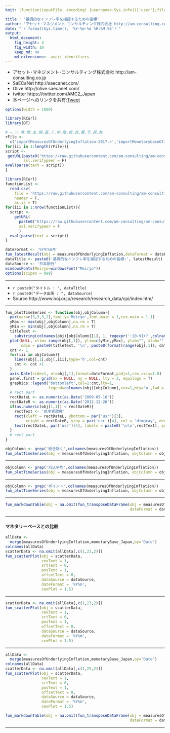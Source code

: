 ```yaml
---
knit: (function(inputFile, encoding) {username<-Sys.info()['user'];fileName<-'defaultPath.csv';pathToFile <-paste0('C:/Users/', username,'/Desktop/pathToCSV/');setwd(pathToFile);buf0<-read.csv(fileName,header = F,skip = 0,stringsAsFactor = F,check.names = F,fileEncoding = 'utf-8');timeStamp<-format(Sys.time(),'%Y%m%d%H%M%S');rmarkdown::render(inputFile, encoding = encoding, output_file = paste0('C:/Users/',username,buf0[2,1],'charts/','am-consulting.co.jp-measuresOfUnderlyingInflation.html')) })

title : '基調的なインフレ率を捕捉するための指標'
author: "アセット･マネジメント･コンサルティング株式会社 http://am-consulting.co.jp"
date: "`r format(Sys.time(), '%Y-%m-%d %H:%M:%S')`"
output: 
  html_document:
    fig_height: 4
    fig_width: 10
    keep_md: no
    md_extensions: -ascii_identifiers 
---
```

<link href="http://knowledgevault.saecanet.com/components/rmarkdown-html.css" rel="stylesheet">
<script src="http://knowledgevault.saecanet.com/components/JavascriptCode.js"></script>
<style>.main-container {max-width : 1000px;}</style>

- アセット･マネジメント･コンサルティング株式会社 http://am-consulting.co.jp
- SaECaNet http://saecanet.com/
- Olive http://olive.saecanet.com/
- twitter https://twitter.com/AMC2_Japan
- 本ページへのリンクを共有:<a href="https://twitter.com/share" class="twitter-share-button" data-via="AMC2_Japan" data-size="large">Tweet</a> <script>!function(d,s,id){var js,fjs=d.getElementsByTagName(s)[0],p=/^http:/.test(d.location)?'http':'https';if(!d.getElementById(id)){js=d.createElement(s);js.id=id;js.src=p+'://platform.twitter.com/widgets.js';fjs.parentNode.insertBefore(js,fjs);}}(document, 'script', 'twitter-wjs');</script>

```r
options(width = 1000)
```

```r
library(RCurl)
library(DT)
```

```r
# ―,ソ,噂,欺,圭,構,蚕,十,申,貼,能,表,暴,予,禄,兔
rFile <- 
  c('importMeasuresOfUnderlyingInflation-2017.r','importMonetarybaseOfJapan-2017.r')
for(iii in 1:length(rFile)){
script <- 
 getURL(paste0('https://raw.githubusercontent.com/am-consulting/am-consulting.github.io/master/',rFile[iii]),
        ssl.verifypeer = F)
eval(parse(text = script))
}
```

```r
library(RCurl)
functionList <-
  read.csv(
    file = 'https://raw.githubusercontent.com/am-consulting/am-consulting.github.io/master/csv/functionList.csv',
    header = F,
    as.is = T)
for(iii in 1:nrow(functionList)){
  script <- 
    getURL(
      paste0("https://raw.githubusercontent.com/am-consulting/am-consulting.github.io/master/", functionList[iii,1]),
      ssl.verifypeer = F
      )
  eval(parse(text = script))
}
```

```r
dateFormat <- '%Y年%m月'
fun_latestResult(obj = measuresOfUnderlyingInflation,dateFormat = dateFormat)
dataTitle <- paste0('基調的なインフレ率を捕捉するための指標:', latestResult)
dataSource <- '日本銀行'
windowsFonts(Meiryo=windowsFont("Meiryo"))
options(scipen = 999)
```

***

- `r paste0("タイトル : ", dataTitle)`
- `r paste0("データ出所 : ", dataSource)`
- Source http://www.boj.or.jp/research/research_data/cpi/index.htm/

***

```r
fun_plotTimeSeries <- function(obj,objColumn){
  par(mar=c(3,3,3,2),family='Meiryo',font.main = 1,cex.main = 1.1)
  yMax <- max(obj[,objColumn],na.rm = T)
  yMin <- min(obj[,objColumn],na.rm = T)
  titleText <- 
    substring(colnames(obj)[objColumn][1], 1, regexpr(':[0-9]+?',colnames(obj)[objColumn][1])-1)
  plot(NULL, xlim= range(obj[,1]), ylim=c(yMin,yMax), ylab="", xlab="", xaxt = 'n',
       main = paste0(titleText, '\n', paste0(format(range(obj[,1]), dateFormat), collapse = '~')))
  cnt <- 1
  for(iii in objColumn){
    lines(obj[,1],obj[,iii],type='h',col=cnt)
    cnt <- cnt +1
  }
  axis.Date(side=1, at=obj[,1],format=dateFormat,padj=1,cex.axis=1.0) 
  panel.first = grid(nx = NULL, ny = NULL, lty = 2, equilogs = T)
  graphics::legend('bottomleft',col=1:cnt,lty=1,
                   legend=colnames(obj)[objColumn],cex=1,bty='n',lwd = 2)
  # rect part
  rectDateL <- as.numeric(as.Date('2009-09-16'))
  rectDateR <- as.numeric(as.Date('2012-12-26'))
  if(as.numeric(obj[1,1]) < rectDateR){
    rectText <- '民主党政権'
    rect(xleft = rectDateL, ybottom = par('usr')[3], 
         xright = rectDateR, ytop = par('usr')[4], col = 'dimgray', density = 5, angle = 45)
    text(rectDateL, par('usr')[4], labels = paste0('\n\n',rectText), pos = 4)
  }
  # rect part
}
```

```r
objColumn <- grep('総合除く',colnames(measuresOfUnderlyingInflation))
fun_plotTimeSeries(obj = measuresOfUnderlyingInflation, objColumn = objColumn)
```

***

```r
objColumn <- grep('刈込平均',colnames(measuresOfUnderlyingInflation))
fun_plotTimeSeries(obj = measuresOfUnderlyingInflation, objColumn = objColumn)
```

***

```r
objColumn <- grep('ポイント',colnames(measuresOfUnderlyingInflation))
fun_plotTimeSeries(obj = measuresOfUnderlyingInflation, objColumn = objColumn)
```

***

```r
fun_markdownTable(obj = na.omit(fun_transposeDataFrame(obj = measuresOfUnderlyingInflation,
                                                       dateFormat = dateFormat)))
```

***

#### マネタリーベースとの比較

```r
allData <- 
  merge(measuresOfUnderlyingInflation,monetaryBase_Japan,by='Date')
colnames(allData)
scatterData <- na.omit(allData[,c(1,22,2)])
fun_scatterPlot(obj = scatterData, 
                cexText = 1, 
                srtText = 0, 
                posText = 1, 
                offsetText = 0,
                dataSource = dataSource,
                dateFormat = '%Y%m',
                cexPlot = 1.5)
```

***

```r
scatterData <- na.omit(allData[,c(1,23,2)])
fun_scatterPlot(obj = scatterData, 
                cexText = 1, 
                srtText = 0, 
                posText = 1, 
                offsetText = 0,
                dataSource = dataSource,
                dateFormat = '%Y%m',
                cexPlot = 1.5)
```

***

```r
allData <- 
  merge(measuresOfUnderlyingInflation,monetaryBase_Japan,by='Date')
colnames(allData)
scatterData <- na.omit(allData[,c(1,25,2)])
fun_scatterPlot(obj = scatterData, 
                cexText = 1, 
                srtText = 0, 
                posText = 1, 
                offsetText = 0,
                dataSource = dataSource,
                dateFormat = '%Y%m',
                cexPlot = 1.5)
```

```r
fun_markdownTable(obj = na.omit(fun_transposeDataFrame(obj = measuresOfUnderlyingInflation,
                                                       dateFormat = dateFormat)))
```

***
<script>MakeNegative();</script>
<script>
  (function(i,s,o,g,r,a,m){i['GoogleAnalyticsObject']=r;i[r]=i[r]||function(){
  (i[r].q=i[r].q||[]).push(arguments)},i[r].l=1*new Date();a=s.createElement(o),
  m=s.getElementsByTagName(o)[0];a.async=1;a.src=g;m.parentNode.insertBefore(a,m)
  })(window,document,'script','https://www.google-analytics.com/analytics.js','ga');

  ga('create', 'UA-3077339-5', 'auto');
  ga('send', 'pageview');

</script>
